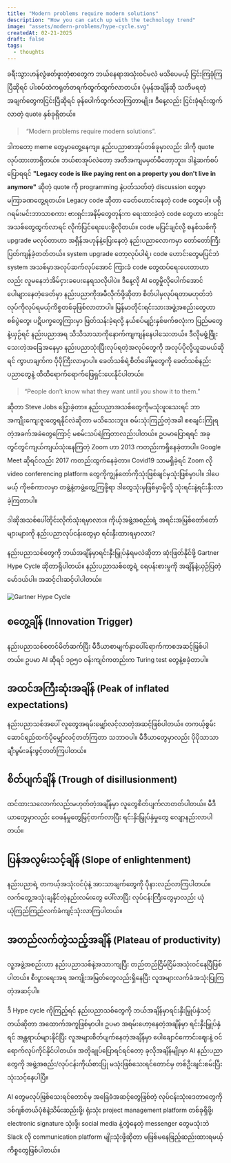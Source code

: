 ```yaml
---
title: "Modern problems require modern solutions"
description: "How you can catch up with the technology trend"
image: "assets/modern-problems/hype-cycle.svg"
createdAt: 02-21-2025
draft: false
tags:
  - thoughts
---
```



ခရီးသွားဟန်လွဲဖတ်ဖူးတဲ့စာတွေက ဘယ်နေရာအသုံးဝင်မလဲ မသိပေမယ့် ငြင်းကြခုံကြပြီဆိုရင် ပါးစပ်ထဲကရုတ်တရက်ထွက်ထွက်လာတယ်။ ပုံမှန်အချိန်ဆို သတိမရတဲ့ အချက်တွေကငြင်းပြီဆိုရင် ခုန်ပေါက်ထွက်လာကြတာမျိုး။
ဒီနေ့လည်း ငြင်းခုံရင်းထွက်လာတဲ့ quote နှစ်ခုရှိတယ်။
> “Modern problems require modern solutions”.

ဒါကတော့ meme တွေမှာတွေ့နေကျ။ နည်းပညာစာအုပ်တစ်ခုမှာလည်း ဒါကို quote လုပ်ထားတာရှိတယ်။ ဘယ်စာအုပ်လဲတော့ အတိအကျမမှတ်မိတော့ဘူး။
ဒါနဲ့ဆက်စပ်ပြောရရင် **"Legacy code is like paying rent on a property you don't live in anymore"** ဆိုတဲ့ quote ကို programming နဲ့ပတ်သတ်တဲ့ discussion တွေမှာ မကြာခဏတွေ့ရတယ်။ Legacy code ဆိုတာ ခေတ်ဟောင်းနေတဲ့ code တွေပေါ့။ ပရိုဂရမ်းမင်းဘာသာစကား ဗားရှင်းအနိမ့်တွေတုန်းက ရေးထားခဲ့တဲ့ code တွေဟာ ဗားရှင်းအသစ်တွေထွက်လာရင် လိုက်ပြင်ရေးပေးဖို့လိုတယ်။ code မပြင်ချင်လို့ စနစ်သစ်ကို upgrade မလုပ်တာဟာ အရှိန်အဟုန်နဲ့ပြေးနေတဲ့ နည်းပညာလောကမှာ တော်တော်ကြီးပြတ်ကျန်ခဲ့တတ်တယ်။ system upgrade တော့လုပ်ပါရဲ့၊ code ဟောင်းတွေမပြင်ဘဲ system အသစ်မှာအလုပ်ဆက်လုပ်အောင် ကြားခံ code တွေထပ်ရေးပေးတာဟာလည်း လူမနေဘဲအိမ်ငှားခပေးနေရသလိုပါပဲ။
ဒီနေ့လို AI တွေမှိုလိုပေါက်အောင် ပေါများနေတဲ့ခေတ်မှာ နည်းပညာကိုအမီလိုက်ဖို့ဆိုတာ စိတ်ပါမှလုပ်ရတာမဟုတ်ဘဲ လုပ်ကိုလုပ်ရမယ့်ကိစ္စတစ်ခုဖြစ်လာတာပါ။ မြန်မာတိုင်းရင်းသားအဖွဲ့အစည်းတွေဟာ စစ်ပွဲတွေ၊ ပဋိပက္ခတွေကြားမှာ ဖြတ်သန်းခဲ့ရလို့ နယ်စပ်မျဉ်းနှစ်ဖက်စလုံးက ပြည်မတွေနဲ့ယှဉ်ရင် နည်းပညာအရ သိသိသာသာကိုနောက်ကျကျန်နေပါသေးတယ်။ ဒီလိုမဖွံ့ဖြိုးသေးတဲ့အခြေအနေမှာ နည်းပညာသုံးပြီးလုပ်ရတဲ့အလုပ်တွေကို အလုပ်ပိုလို့ယူဆမယ်ဆိုရင် ကွာဟချက်က ပိုပိုကြီးလာမှာပါ။ ခေတ်သစ်ရဲ့စိတ်ခေါ်မှုတွေကို ခေတ်သစ်နည်းပညာတွေနဲ့ ထိထိရောက်ရောက်ဖြေရှင်းပေးနိုင်ပါတယ်။

> “People don’t know what they want until you show it to them.”

ဆိုတာ Steve Jobs ပြောခဲ့တာ။ နည်းပညာအသစ်တွေကိုမသုံးဖူးသေးရင် ဘာအကျိုးကျေးဇူးတွေရနိုင်လဲဆိုတာ မသိသေးဘူး။ စမ်းသုံးကြည့်တဲ့အခါ စစချင်းကြုံရတဲ့အခက်အခဲတွေကြောင့် မစမ်းသပ်ရဲကြတာလည်းပါတယ်။ ဥပမာပြောရရင် အခုတွင်တွင်ကျယ်ကျယ်သုံးနေကြတဲ့ Zoom ဟာ 2013 ကတည်းကရှိနေခဲ့တာပါ။ Google Meet ဆိုရင်လည်း 2017 ကတည်းထွက်နေခဲ့တာ။ Covid19 သာမရှိခဲ့ရင် Zoom လို video conferencing platform တွေကိုကျွန်တော်ကိုသုံးဖြစ်ချင်မှသုံးဖြစ်မှာပါ။ ဒါပေမယ့် ကိုဗစ်ကာလမှာ တဖွဲ့နဲ့တဖွဲ့တွေ့ကြဖို့ရာ ဒါတွေသုံးမှဖြစ်မှာမို့လို့ သုံးရင်းနဲ့ရင်းနှီးလာခဲ့ကြတာပါ။

ဒါဆိုအသစ်ပေါ်တိုင်းလိုက်သုံးရမှာလား။ ကိုယ့်အဖွဲ့အစည်းရဲ့ အရင်းအမြစ်တော်တော်များများကို နည်းပညာလုပ်ငန်းတွေမှာ ရင်းနှီးထားရမှာလား?

နည်းပညာသစ်တွေကို ဘယ်အချိန်မှာရင်းနှီးမြှုပ်နှံရမလဲဆိုတာ ဆုံးဖြတ်နိုင်ဖို့ Gartner Hype Cycle ဆိုတာရှိပါတယ်။ နည်းပညာသစ်တွေရဲ့ ရေပန်းစားမှုကို အချိန်နဲ့ယှဉ်ပြတဲ့မော်ဒယ်ပါ။ အဆင့်ငါးဆင့်ပါပါတယ်။

![Gartner Hype Cycle](assets/modern-problems/hype-cycle.png)

## စတွေ့ချိန် (Innovation Trigger)
နည်းပညာသစ်စတင်မိတ်ဆက်ပြီး မီဒီယာစာမျက်နှာပေါ်ရောက်ကာစအဆင့်ဖြစ်ပါတယ်။ ဥပမာ AI ဆိုရင် ၁၉၅၀ ဝန်းကျင်ကတည်းက Turing test တွေနဲ့စခဲ့တာပါ။

## အထင်အကြီးဆုံးအချိန် (Peak of inflated expectations)
နည်းပညာသစ်အပေါ် လူတွေအရမ်းမျှော်လင့်လာတဲ့အဆင့်ဖြစ်ပါတယ်။ တကယ့်စွမ်းဆောင်ရည်ထက်ပိုမျှော်လင့်တတ်ကြတာ သဘာဝပါ။ မီဒီယာတွေမှာလည်း ပိုပိုသာသာချီးမွမ်းခန်းဖွင့်တတ်ကြပါတယ်။

## စိတ်ပျက်ချိန် (Trough of disillusionment)
ထင်ထားသလောက်လည်းမဟုတ်တဲ့အချိန်မှာ လူတွေစိတ်ပျက်လာတတ်ပါတယ်။ မီဒီယာတွေမှာလည်း ဝေဖန်မှုတွေမြင့်တက်လာပြီး ရင်းနှိးမြှုပ်နှံမှုတွေ လျော့နည်းလာပါတယ်။

## ပြန်အလွမ်းသင့်ချိန် (Slope of enlightenment)
နည်းပညာရဲ့ တကယ့်အသုံးဝင်ပုံနဲ့ အားသာချက်တွေကို ပိုနားလည်လာကြပါတယ်။ လက်တွေ့အသုံးချနိုင်တဲ့နည်းလမ်းတွေ ပေါ်လာပြီး လုပ်ငန်းကြီးတွေမှာလည်း ယုံယုံကြည်ကြည်လက်ခံကျင့်သုံးလာကြပါတယ်။

## အတည်လက်တွဲသည့်အချိန် (Plateau of productivity)
လူ့အဖွဲ့အစည်းဟာ နည်းပညာသစ်နဲ့အသားကျပြီး တည်တည်ငြိမ်ငြိမ်အသုံးဝင်နေပြီဖြစ်ပါတယ်။ စီးပွားရေးအရ အကျိုးအမြတ်တွေလည်းရှိနေပြီး လူအများလက်ခံအသုံးပြုကြတဲ့အဆင့်ပါ။

ဒီ Hype cycle ကိုကြည့်ရင် နည်းပညာသစ်တွေကို ဘယ်အချိန်မှာရင်းနှီးမြှုပ်နှံသင့်တယ်ဆိုတာ အထောက်အကူဖြစ်မှာပါ။ ဥပမာ အရမ်းဟော့နေတဲ့အချိန်မှာ ရင်းနှီးမြှုပ်နှံရင် အန္တရာယ်များနိုင်ပြီး လူအများစိတ်ပျက်နေတဲ့အချိန်မှာ ပေါချောင်ကောင်းဈေးနဲ့ ဝင်ရောက်လုပ်ကိုင်နိုင်ပါတယ်။
အတိုချုပ်ပြောရင်ရင်တော့ ခုလိုအချိန်မျိုးမှာ AI နည်းပညာတွေကို အဖွဲ့အစည်း/လုပ်ငန်းကိုယ်စားပြု မသုံးဖြစ်သေးရင်တောင်မှ တစ်ဦးချင်းစမ်းပြီးသုံးသင့်နေပါပြီ။

AI တွေမလုပ်ဖြစ်သေးရင်တောင်မှ အခြေခံအဆင့်တွေဖြစ်တဲ့ လုပ်ငန်းသုံးဒေတာတွေကို ဒစ်ဂျစ်တယ်ပုံစံနဲ့သိမ်းဆည်းဖို့၊ ရုံးသုံး project management platform တစ်ခုရှိဖို့၊ electronic signature သုံးဖို့၊ social media နဲ့တွဲနေတဲ့ messenger တွေမသုံးဘဲ Slack လို communication platform မျိုးသုံးဖို့ဆိုတာ မဖြစ်မနေဖြည့်ဆည်းထားရမယ့်ကိစ္စတွေဖြစ်ပါတယ်။
